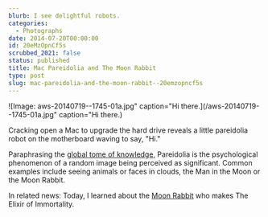 ```yaml
---
blurb: I see delightful robots.
categories:
  - Photographs
date: 2014-07-20T00:00:00
id: 20eMzOpnCf5s
scrubbed_2021: false
status: published
title: Mac Pareidolia and The Moon Rabbit
type: post
slug: mac-pareidolia-and-the-moon-rabbit--20emzopncf5s
---
```


![Image: aws-20140719--1745-01a.jpg" caption="Hi there.](/aws-20140719--1745-01a.jpg" caption="Hi there.) 

Cracking open a Mac to upgrade the hard drive reveals a little pareidolia robot on the motherboard waving to say, "Hi."

Paraphrasing the [global tome of knowledge](http://en.wikipedia.org/wiki/Pareidolia), Pareidolia is the psychological phenomenon of a random image being perceived as significant. Common examples include seeing animals or faces in clouds, the Man in the Moon or the Moon Rabbit. 

In related news: Today, I learned about the [Moon Rabbit](http://en.wikipedia.org/wiki/Moon_rabbit) who makes The Elixir of Immortality.